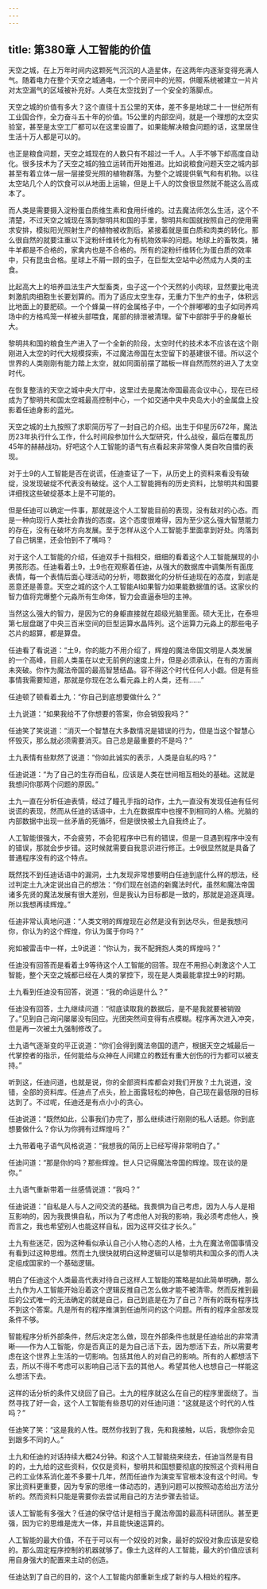 ```yaml
---
---
---
```

title: 第380章 人工智能的价值
---



天空之城，在上万年时间内这颗死气沉沉的人造星体，在这两年内逐渐变得充满人气。随着电力在整个天空之城通电，一个个房间中的光照，供暖系统被建立一片片对太空漏气的区域被补充好。人类在太空找到了一个安全的落脚点。

天空之城的价值有多大？这个直径十五公里的天体，差不多是地球二十一世纪所有工业国合作，全力奋斗五十年的价值。15公里的内部空间，就是一个理想的太空实验室，甚至是太空工厂都可以在这里设置了。如果能解决粮食问题的话，这里居住生活十万人都是可以的。

也正是粮食问题，天空之城现在的人数只有不超过一千人。人手不够下却高度自动化。很多技术为了天空之城的独立运转而开始推进。比如说粮食问题天空之城内部甚至有着立体一层一层接受光照的植物群落。为整个之城提供氧气和有机物。以往太空站几个人的饮食可以从地面上运输，但是上千人的饮食很显然就不能这么高成本了。

而人类是需要摄入淀粉蛋白质维生素和食用纤维的。过去魔法师怎么生活，这个不清楚，不过天空之城现在落到黎明共和国的手里，黎明共和国就按照自己的使用需求安排，模拟阳光照射生产的植物被收割后。紧接着就是蛋白质和肉类的转化。那么很自然的就要注重以下淀粉纤维转化为有机物效率的问题。地球上的畜牧类，猪牛羊都是不合格的，家禽内也是不合格的。所有的淀粉纤维转化为蛋白质的效率中，只有昆虫合格。星球上不屑一顾的虫子，在巨型太空站中必然成为人类的主食。

比起高大上的培养皿法生产大型畜类，虫子这一个个天然的小肉球，显然要比电流刺激肌肉细胞生长要划算的。而为了适应太空生存，无重力下生产的虫子，体积远比地面上的要肥硕。一个个蜂巢一样的金属格子中，一个个胖嘟嘟的虫子如同养鸡场中的方格鸡笼一样被头部喂食，尾部的排泄被清理。留下中部胖乎乎的身躯长大。

黎明共和国的粮食生产进入了一个全新的阶段，太空时代的技术本不应该在这个刚刚进入太空的时代大规模探索，不过魔法帝国在太空留下的基建很不错。所以这个世界的人类刚刚有能力踏上太空，就如同面前摆了踏板一样自然而然的进入了太空时代。

在恢复整洁的天空之城中央大厅中，这里过去是魔法帝国最高会议中心，现在已经成为了黎明共和国太空城最高控制中心，一个如交通中央中央岛大小的金属盘上投影着任迪身影的蓝光。

天空之城的土九按照了求职简历写了一封自己的介绍。出生于仰星历672年，魔法历23年执行什么工作，什么时间段参加什么大型研究，什么战役，最后在覆乱历45年的赫赫战功。好吧这个人工智能的语气有点看起来非常像人类自吹自擂的表现。

对于土9的人工智能是否在说谎，任迪查证了一下，从历史上的资料来看没有破绽，没发现破绽不代表没有破绽。这个人工智能拥有的历史资料，比黎明共和国要详细找这些破绽基本上是不可能的。

但是任迪可以确定一件事，那就是这个人工智能目前的表现，没有敌对的心态。而是一种向现行人类社会靠拢的态度。这个态度很难得，因为至少这么强大智慧能力的存在，没有在破坏方向发展。至于怎样从这个人工智能手里面拿到好处。肉落到了自己锅里，还会怕到不了嘴吗？

对于这个人工智能的介绍，任迪双手十指相交，细细的看着这个人工智能展现的小男孩形态。任迪看着土9，土9也在观察着任迪，从强大的数据库中调集所有面庞表情，每一个表情后面心理活动的分析，嗯数据化的分析任迪现在的态度，到底是恶意还是善意。天空之城的这个人工智能AI如果智力如果能数据值的话。这家伙的智力值将完爆整个元淼所有生命体，智力会直逼泰坦的主神。

当然这么强大的智力，是因为它的身躯直接就在超级光脑里面。硕大无比，在泰坦第七层盘踞了中央三百米空间的巨型运算水晶阵列。这个运算力元淼上的那些电子芯片的超算，都是算盘。

任迪看了看说道：“土9，你的能力不用介绍了，辉煌的魔法帝国文明是人类发展的一个高峰，目前人类虽在以史无前例的速度上升，但是必须承认，在有的方面尚未突破。你作为魔法帝国的最高智慧结晶。容不得这个时代任何人小觑。但是有些事情我需要知道，那就是你现在怎么看元淼上的人类，还有……”

任迪顿了顿看着土九：“你自己到底想要做什么？”

土九说道：“如果我给不了你想要的答案，你会销毁我吗？”

任迪笑了笑说道：“消灭一个智慧在大多数情况是错误的行为，但是当这个智慧心怀毁灭，那么就必须需要消灭。自己总是最重要的不是吗？”

土九表情有些默然了说道：“你如此诚实的表示，人类是自私的吗？”

任迪说道：“为了自己的生存而自私，应该是人类在世间相互相处的基础。这就是我想问你那两个问题的原因。”

土九一直在分析任迪表情，经过了瞳孔手指的动作，土九一直没有发现任迪有任何说谎的表现，然而从任迪的话语中，土九在数据库中也搜不到相同的人格。光脑的内部数据中出现一丝矛盾的死循环，但是很快被土九自我终止了。

人工智能很强大，不会疲劳，不会犯程序中已有的错误，但是一旦遇到程序中没有的错误，那就会步步错。这时候就需要自我意识进行修正。土9很显然就是具备了普通程序没有的这个特点。

既然找不到任迪话语中的漏洞，土九发现非常想要明白任迪到底什么样的想法，经过判定土九决定说出自己的想法：“你们现在创造的新魔法时代，虽然和魔法帝国诸多先贤的魔法发展有很大差别，但是我认为目标都是一致的，那就是追逐真理。所以我想再续辉煌。”

任迪非常认真地问道：“人类文明的辉煌现在必然是没有到达尽头，但是我想问你，你认为的这个辉煌，你认为属于你吗？”

宛如被雷击中一样，土9说道：“你认为，我不配拥抱人类的辉煌吗？”

任迪没有回答而是看着土9等待这个人工智能的回答。现在不用担心刺激这个人工智能，整个天空之城都已经在人类的掌控下，现在是人类最能拿捏土9的时期。

土九看到任迪没有回答，说道：“我的命运是什么？”

任迪没有回答，土九继续问道：“彻底读取我的数据后，是不是我就要被销毁了。”见到自己询问屡屡没有回应。光团突然间变得有点模糊。程序再次进入冲突，但是再一次被土九强制修改了。

土九语气逐渐变的平正说道：“你们会得到魔法帝国的遗产，根据天空之城最后一代掌控者的指示，任何能给与众神在人间建立的教廷有重大创伤的行为都可以被支持。”

听到这，任迪问道，也就是说，你的全部资料库都会对我们开放？土九说道，没错，全部的资料库。任迪点了点头，脸上面露轻松的神色，自己现在最低限的目标达到了。不过呢，任迪还是有点小小的贪心。

任迪说道：“既然如此，公事我们办完了，那么继续进行刚刚的私人话题。你到底想要做什么？你认为你拥有过辉煌吗？”

土九带着电子语气风格说道：“我想我的简历上已经写得非常明白了。”

任迪问道：“那是你的吗？那些辉煌。世人只记得魔法帝国的辉煌。现在谈的是你。”

土九语气重新带着一丝感情说道：“我吗？”

任迪说道：“自私是人与人之间交流的基础。我畏惧为自己考虑，因为人与人是相互影响的，因为我畏惧自私，所以为了考虑他人对我的影响，我必须考虑他人，换而言之，我也希望别人也能这样自私，因为这样交往才长久。”

土九有些迷茫，因为这种看似承认自己小人物心态的人格，土九在魔法帝国事情没有看到过这种思维。然而土九很快就明白这种逻辑可以是黎明共和国众多的而人决定组成国家的一个基础逻辑。

明白了任迪这个人类最高代表对待自己这样人工智能的策略是如此简单明确，那么土九作为人工智能开始沿着这个逻辑反推自己怎么做才能不被清零。然而反推到最后的公式唯一的无法确定的就是自己，自己到底是在为了自己？所有的既有程序找不到这个答案。凡是所有的程序推演到任迪所问的这个问题。所有的程序全部发现条件不够。

智能程序分析外部条件，然后决定怎么做，现在外部条件也就是任迪给出的非常清晰——作为人工智能，你是否真正的是为自己活下去，因为想活下去，所以需要考虑在这个世界上生活的一切影响。包括其他人的对自己的影响。所有的人都想活下去，所以不得不考虑可以影响自己活下去的其他人。希望其他人也想自己一样能这么想活下去。

这样的话分析的条件又绕回了自己。土九的程序就这么在自己的程序里面绕了。当然寻找了好一会，这个人工智能有些恳切的对任迪问道：“这就是这个时代的人性吗？”

任迪笑了笑：“这是我的人性。既然你找到了我，先和我接触，以后，我想你会见到跟多不同的人。”

土九和任迪的对话持续大概24分钟。和这个人工智能绕来绕去，任迪当然是有目的的，土九给的这些资料，仅仅是资料，黎明共和国想要彻底的按照这个资料用自己的工业体系消化差不多要十几年，然而任迪作为演变军官根本没有这个时间。专家比资料更重要，因为专家的思维一体动态的，遇到问题可以按照动态给出方法分析的。然而资料只能是需要你去尝试用自己的方法步骤去验证。

该人工智能有多强大？任迪的保守估计是相当于魔法帝国的最高科研团队。甚至更强，因为它的思维是庞大一体，并且能快速运算的。

人工智能的最大价值，不在于可以有一个奴役的对象，最好的奴役对象应该是安稳的。那么固定程序控制的机器就够了。像土九这样的人工智能，最大的价值应该利用自身强大的配置来主动的创造。

任迪达到了自己的目的，这个人工智能内部重新生成了新的与人相处的程序。